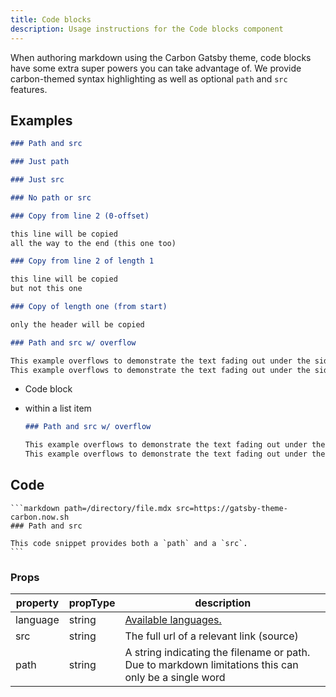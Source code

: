 ```yaml
---
title: Code blocks
description: Usage instructions for the Code blocks component
---
```


<PageDescription>

When authoring markdown using the Carbon Gatsby theme, code blocks have some extra super powers you can take advantage of. We provide carbon-themed syntax highlighting as well as optional `path` and `src` features.

</PageDescription>

## Examples

```markdown path=/directory/file.mdx src=https://gatsby-theme-carbon.now.sh
### Path and src
```

```markdown path=/directory/file.mdx
### Just path
```

```markdown src=https://gatsby-theme-carbon.now.sh
### Just src
```

```markdown
### No path or src
```

```markdown path=/directory/file.mdx copyLineStart=2
### Copy from line 2 (0-offset)

this line will be copied
all the way to the end (this one too)
```

```markdown path=/directory/file.mdx copyLineStart=2 copyLineLength=1
### Copy from line 2 of length 1

this line will be copied
but not this one
```

```markdown path=/directory/file.mdx copyLineLength=1
### Copy of length one (from start)

only the header will be copied
```

```markdown path=/directory/file.mdx src=https://gatsby-theme-carbon.now.sh
### Path and src w/ overflow

This example overflows to demonstrate the text fading out under the side bar. This example overflows to demonstrate the text fading out under the side bar.
This example overflows to demonstrate the text fading out under the side bar. This example overflows to demonstrate the text fading out under the side bar.
```

- Code block
- within a list item

  ```markdown path=/directory/file.mdx src=https://gatsby-theme-carbon.now.sh
  ### Path and src w/ overflow

  This example overflows to demonstrate the text fading out under the side bar. This example overflows to demonstrate the text fading out under the side bar.
  This example overflows to demonstrate the text fading out under the side bar. This example overflows to demonstrate the text fading out under the side bar.
  ```

## Code

````
```markdown path=/directory/file.mdx src=https://gatsby-theme-carbon.now.sh
### Path and src

This code snippet provides both a `path` and a `src`.
```
````

### Props

| property | propType | description                                                                                                                 |
| -------- | -------- | --------------------------------------------------------------------------------------------------------------------------- |
| language | string   | [Available languages.](https://github.com/FormidableLabs/prism-react-renderer/blob/master/src/vendor/prism/includeLangs.js) |
| src      | string   | The full url of a relevant link (source)                                                                                    |
| path     | string   | A string indicating the filename or path. Due to markdown limitations this can only be a single word                        |
